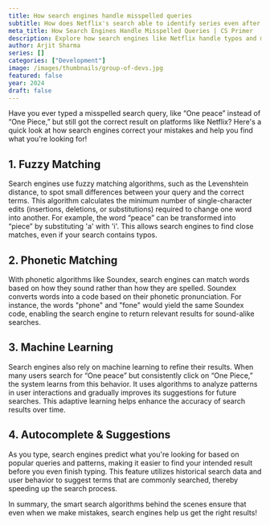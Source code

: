 ```yaml
---
title: How search engines handle misspelled queries
subtitle: How does Netflix's search able to identify series even after misspelled words.
meta_title: How Search Engines Handle Misspelled Queries | CS Primer
description: Explore how search engines like Netflix handle typos and misspelled queries using fuzzy matching and smart algorithms. A technical dive for engineers curious about search intelligence in 2025.
author: Arjit Sharma
series: []
categories: ["Development"]
image: /images/thumbnails/group-of-devs.jpg
featured: false
year: 2024
draft: false
---
```


Have you ever typed a misspelled search query, like “One peace” instead of “One Piece,” but still got the correct result on platforms like Netflix? Here's a quick look at how search engines correct your mistakes and help you find what you're looking for!

## 1. Fuzzy Matching
Search engines use fuzzy matching algorithms, such as the Levenshtein distance, to spot small differences between your query and the correct terms. This algorithm calculates the minimum number of single-character edits (insertions, deletions, or substitutions) required to change one word into another. For example, the word “peace” can be transformed into “piece” by substituting 'a' with 'i'. This allows search engines to find close matches, even if your search contains typos.

## 2. Phonetic Matching
With phonetic algorithms like Soundex, search engines can match words based on how they sound rather than how they are spelled. Soundex converts words into a code based on their phonetic pronunciation. For instance, the words "phone" and "fone" would yield the same Soundex code, enabling the search engine to return relevant results for sound-alike searches.

## 3. Machine Learning
Search engines also rely on machine learning to refine their results. When many users search for “One peace” but consistently click on “One Piece,” the system learns from this behavior. It uses algorithms to analyze patterns in user interactions and gradually improves its suggestions for future searches. This adaptive learning helps enhance the accuracy of search results over time.

## 4. Autocomplete & Suggestions
As you type, search engines predict what you're looking for based on popular queries and patterns, making it easier to find your intended result before you even finish typing. This feature utilizes historical search data and user behavior to suggest terms that are commonly searched, thereby speeding up the search process.


In summary, the smart search algorithms behind the scenes ensure that even when we make mistakes, search engines help us get the right results!